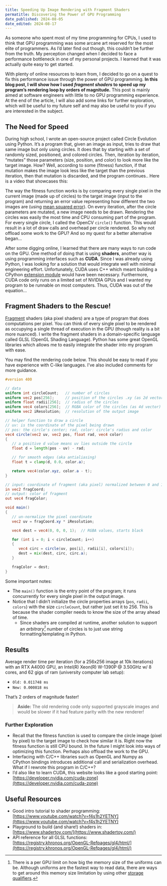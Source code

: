 ```yaml
---
title: Speeding Up Image Rendering with Fragment Shaders
permatitle: Discovering the Power of GPU Programming
date_published: 2024-08-05
date_edited: 2024-08-17
---
```



As someone who spent most of my time programming for CPUs, I used to think that
GPU programming was some arcane art reserved for the most elite of programmers.
As I’d later find out though, this couldn’t be further from the truth. My
perception changed when I decided to face a performance bottleneck in one of my
personal projects. I learned that it was actually quite easy to get started.

With plenty of online resources to learn from, I decided to go on a quest to fix
this performance issue through the power of GPU programming. **In this blog
post, I will show how I used *fragment shaders* to speed up my program’s
rendering loop by orders of magnitude.** This post is mainly aimed at software
engineers with little to no GPU programming experience. At the end of the
article, I will also add some links for further exploration, which will be
useful to my future self and may also be useful to you if you are interested in
the subject.

## The Need for Speed

During high school, I wrote an open-source project called Circle Evolution using
Python. It’s a program that, given an image as input, tries to draw that same
image but only using circles. It does that by starting with a set of randomly
sized, positioned, and colored circles. Then, iteration by iteration, “mutates”
those parameters (size, position, and color) to look more like the target image.
How? Well, according to some (fitness) function, if that mutation makes the
image look less like the target than the previous iteration, then that mutation
is discarded, and the program continues.. Here is a video that showcases this:

<YoutubeVideo src="https://www.youtube-nocookie.com/embed/mZm4kXZA5DQ?si=5HB7_NCUbRUR0DSL&rel=0&fs=0" />

The way the fitness function works is by comparing every single pixel in the
current image (made up of circles) to the target image (input to the program)
and returning an error value representing how different the two images are
(using [mean squared
error](https://en.wikipedia.org/wiki/Mean\_squared\_error)). On every iteration,
after the circle parameters are mutated, a new image needs to be drawn.
Rendering the circles was easily the most time and CPU consuming part of the
program. For every single circle, I called the OpenCV `circle()` function. This
would result in a lot of draw calls and overhead per circle rendered. So why not
offload some work to the GPU? And so my quest for a better alternative began...

After some digging online, I learned that there are many ways to run code on the
GPU. One method of doing that is using **shaders**, another way is using
programming interfaces such as **CUDA**. Since I was already using Python, I was
looking for a solution that would integrate well with minimal engineering
effort. Unfortunately, CUDA uses C++ which meant building a CPython [extension
module](https://docs.python.org/3/extending/extending.html) would have been
necessary. Furthermore, CUDA code only runs on a limited set of NVIDIA GPUs and
I wanted my program to be runnable on most computers. Thus, CUDA was out of the
equation...

## Fragment Shaders to the Rescue\!

[Fragment](https://en.wikipedia.org/wiki/Fragment\_(computer\_graphics)) shaders
(aka pixel shaders) are a type of program that does computations per pixel. You
can think of every single pixel to be rendered as occupying a single thread of
execution in the GPU (though reality is a bit more nuanced). I write the
fragment shaders in a domain-specific language called GLSL (OpenGL Shading
Language). Python has some great OpenGL libraries which allows me to easily
integrate the shader into my program with ease.

You may find the rendering code below. This should be easy to read if you have
experience with C-like languages. I’ve also included comments for more guidance.

```glsl
#version 400

// data
uniform int circleCount;   // number of circles
uniform vec2 pos[256];     // position of the circles .xy (as 2d vector)
uniform float radii[256];  // radius of the circles
uniform vec4 colors[256];  // RGBA color of the circles (as 4d vector)
uniform vec2 iResolution;  // resolution of the output image

// helper function to draw a circle  
// uv: is the coordinate of the pixel being drawn  
// pos: the circle's center; rad, color: circle's radius and color  
vec4 circle(vec2 uv, vec2 pos, float rad, vec4 color)
{
   // a positive d value means uv lies outside the circle
   float d = length(pos - uv) - rad;

   // for smooth edges (aka antialiasing)
   float t = clamp(d, 0.0, color.a);

   return vec4(color.xyz, color.a - t);
}

// input: coordinate of fragment (aka pixel) normalized between 0 and 1
in vec2 fragCoord;
// output: color of fragment
out vec4 fragColor;

void main()
{
   // un-normalize the pixel coordinate
   vec2 uv = fragCoord.xy * iResolution;

   vec4 dest = vec4(0, 0, 0, 1);  // RGBA values, starts black

   for (int i = 0; i < circleCount; i++)
   {  
      vec4 circ = circle(uv, pos[i], radii[i], colors[i]);  
      dest = mix(dest, circ, circ.a);  
   }

   fragColor = dest;  
}
```

Some important notes:

* The `main()` function is the entry point of the program; it runs concurrently for every single pixel in the output image.
* Notice that I didn’t initialize the circle properties arrays (`pos`, `radii`, `colors`) with the size `circleCount`, but rather just set it to 256\. This is because the shader compiler needs to know the size of the array ahead of time.  
  * Since shaders are compiled at runtime, another solution to support an *arbitrary[^1]* number of circles is to just use string formatting/templating in Python.

[^1]: There is a per GPU limit on how big the memory size of the uniforms can be. Although uniforms are the fastest way to read data, there are ways to get around this memory size limitation by using other [storage qualifiers](https://www.khronos.org/opengl/wiki/Type\_Qualifier\_(GLSL)\#Storage\_qualifier).  

## Results

<SubbedImage
   src={monalisa} alt="Mona Lisa Drawn With Circles" width={1024} height={1024} max_width={384}
   sub="Mona Lisa drawn using 256 circles after 1 million iterations in ~18 minutes"
/>

Average render time per iteration (for a 256x256 image at 10k iterations) with an RTX A4000 GPU, an Intel(R) Xeon(R) W-1390P @ 3.50GHz w/ 8 cores, and 62 gigs of ram (university computer lab setup):

* `Old: 0.011748 ms`  
* `New: 0.000818 ms`

That’s 2 orders of magnitude faster\!

> **Aside:** The old rendering code only supported grayscale images and would be
> slower if it had feature parity with the new renderer\!

### Further Exploration

* Recall that the fitness function is used to compare the circle image (pixel by pixel) to the target image to check how similar it is. Right now the fitness function is still CPU bound. In the future I might look into ways of optimizing this function. Perhaps also offload the work to the GPU.  
* Interfacing with C/C++ libraries such as OpenGL and Numpy as CPython bindings introduces additional call and serialization overhead. What if I rewrote this program in C/C++?  
* I’d also like to learn CUDA, this website looks like a good starting point: [https://developer.nvidia.com/cuda-zone](https://developer.nvidia.com/cuda-zone)

## Useful Resources

* Good intro tutorial to shader programming: [https://www.youtube.com/watch?v=f4s1h2YETNY](https://www.youtube.com/watch?v=f4s1h2YETNY)  
* Playground to build (and share\!) shaders in: [https://www.shadertoy.com/](https://www.shadertoy.com/)  
* API reference for all GLSL functions: [https://registry.khronos.org/OpenGL-Refpages/gl4/html/](https://registry.khronos.org/OpenGL-Refpages/gl4/html/)
